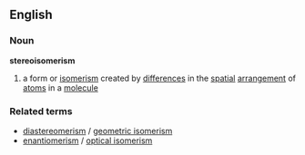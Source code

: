 ==English==
===Noun===
{{wikipedia}}
'''stereoisomerism'''
#a form or [[isomerism]] created by [[differences]] in the [[spatial]] [[arrangement]] of [[atom]]s in a [[molecule]]
===Related terms===
*[[diastereomerism]] / [[geometric isomerism]]
*[[enantiomerism]] / [[optical isomerism]]